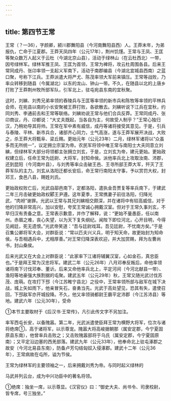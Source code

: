 ```yaml
---
---
---
```

title: 第四节王常
---



王常（？—36），字颜卿，颍川郡舞阳县（今河南舞阳县西）人。王莽末年，为弟报仇，亡命于江夏郡。王莽天凤四年（公元17年），荆州饥馑。王常与王凤、王匡等聚众数万人起义于云杜（今湖北京山县），活动于绿林山（在云杜西北）一带，因号绿林军。绿林军推王凤、王匡为首领，王常为裨将，攻云杜周围各县。后来王常同成丹、张卬率领一支起义军南下，活动于南郡编县（今湖北宜城县西南）之蓝口聚，号称下江兵。王莽派遣大将严尤、陈茂率领大军前来镇压。王常等战败，乃率众转移到随县（今属湖北）以东的龙山、钟山一带。不久，在随县以北的上唐乡打败了王莽荆州牧所部军队，引军北上，驻屯宛县东南的宜秋聚。

这时，刘縯、刘秀兄弟率领的舂陵兵与王匡等率领的新市兵和陈牧等率领的平林兵会师，在宛县以南的小长安聚被王莽打败，各欲散去。刘縯听说下江兵在宜秋，约同刘秀、李通前去和王常等联络。刘縯劝说王常与他们合兵反莽。王常同成丹、张卬商议，丹、卬都说：“大丈夫既起，当各自为主，何故受人制乎？”王常心独归汉，乃稍劝导其将帅。王常在军中素有威信，成丹等诸将接受其意见。于是，引兵与舂陵、平林、新市兵合，诸部齐心同力，士气高涨，遂与王莽军展开决战，大败之，杀王莽大将甄阜、梁丘赐。更始元年（公元23年）二月，绿林军诸将以“众虽多而无所统一”，议定拥立宗室为帝。农民军将领中唯王常与南阳士大夫同意立刘縯，但绿林军大部分将领都主张拥立刘玄，于是，立刘玄为帝，建元更始。更始政权建立后，任命王常为廷尉、大将军，封知命侯。派他率兵北上攻取汝南、沛郡，还到昆阳（今河南叶县），与刘秀等率众击破王邑、王寻所部王莽大军，歼灭了王莽军队的主力。刘玄从洛阳迁都长安后，命王常行南阳太守事，予以赏罚大权，封邓王，食邑八县，赐姓刘氏。

更始政权败亡后，光武自鄗邑南下，定都洛阳，遣执金吾贾复等率兵南下，于建武二年三月击破更始政权郾王尹遵。这年夏季，王常携妻子前往洛阳，归降光武，“肉袒”谢罪。光武以王常与其兄刘縯相交颇深，并在诸将中有较高威信，对于他的归降非常高兴，加以安慰，夸奖王常诚心拥戴汉室。但对于王常久事刘玄，不早归汉有责备之意。王常表示歉意，并作了解释，说：“更始不量愚臣，任以南州。赤眉之难，丧心失望，以为天下复失纲纪。闻陛下即位河北，心开目明，今得见阙廷，死无遗恨。”光武帝笑道：“吾与廷尉戏耳。吾见廷尉，不忧南方矣。”于是召集公卿将军大会，对群臣说：“常以匹夫兴义兵，明于知天命，故更始封为知命侯。与吾相遇兵中，尤相厚善。”对王常归降深表欢迎，并大加赏赐，拜为左曹尚书，封山桑侯。

后来光武又在大会上对群臣说：“此家率下江诸将辅翼汉室，心如金石，真忠臣也。”于是拜王常为汉忠将军。建武二年（公元26年）八月邓奉反叛后，命他率领诸将南下讨伐邓奉、董䜣。后来又命他率兵北上，平定河间（今河北献县一带）、渔阳等地豪强大族割据的屯聚。建武五年（公元29年）秋，王常又随光武讨伐苏茂、庞萌。在攻打下邳（今江苏睢宁县北）之役中，王常率领所部与敌军在城下决战，城上矢如雨下，他亲冒矢石，奋勇当先。光武于高处望见，恐其有失，遣使召回，下邳敌军亦开城投降。不久，他又率领骑都尉王霸平定沛郡（今江苏沛县）等地。建武六年（公元30年），受命

①本节主要取材于《后汉书·王常传》，凡引此传文字不另加注。

率军西屯长安，以备隗嚣。第二年，光武派遣使臣拜王常为横野大将军，位次与诸将绝席①，高于诸将军，以示尊宠。隗嚣大将高峻据朝那（属安定郡，今宁夏固原县东南），他曾率兵击败之；又击败隗嚣部将于乌氏（属安定郡，今宁夏固原南）；又平定沿边塞的西羌部落。建武九年（公元33年），他奉命北上驻屯涿郡之故安（今河北易县东南），防备卢芳勾结匈奴入侵涿郡。建武十二年（公元36年），王常病故在屯所，谥为节侯。

王常为绿林军的主要领袖之一，后来拥戴刘秀为帝。与同时起义绿林的

马武并列云台，成为中兴功臣中的著名将领。

①绝席：独坐一席，以示尊显。《汉官仪》曰：“御史大夫、尚书令、司隶校尉，皆专席，号三独坐。”